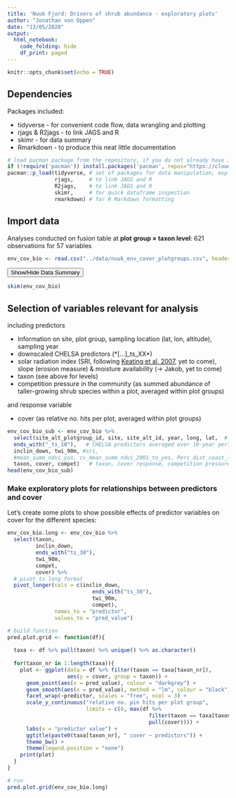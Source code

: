 ```yaml
---
title: 'Nuuk Fjord: Drivers of shrub abundance - exploratory plots'
author: "Jonathan von Oppen"
date: "13/05/2020"
output:
  html_notebook:
    code_folding: hide
    df_print: paged
---
```


```r
knitr::opts_chunk$set(echo = TRUE)
```
## Dependencies
Packages included:

* tidyverse - for convenient code flow, data wrangling and plotting
* rjags & R2jags - to link JAGS and R
* skimr - for data summary
* Rmarkdown - to produce this neat little documentation
```r
# load pacman package from the repository, if you do not already have it
if (!require('pacman')) install.packages('pacman', repos="https://cloud.r-project.org")
pacman::p_load(tidyverse, # set of packages for data manipulation, exploration and visualisation
               rjags,     # to link JAGS and R
               R2jags,    # to link JAGS and R
               skimr,     # for quick dataframe inspection
               rmarkdown) # for R Markdown formatting
```

## Import data
Analyses conducted on fusion table at **plot group $\times$ taxon level**: 621 observations for 57 variables
```r
env_cov_bio <- read.csv("../data/nuuk_env_cover_plotgroups.csv", header = T)
```
<button class="btn btn-primary" data-toggle="collapse" data-target="#BlockName"> Show/Hide Data Summary </button>
<div id="BlockName" class="collapse">
```r
skim(env_cov_bio)
```

## Selection of variables relevant for analysis
including predictors

* Information on site, plot group, sampling location (lat, lon, altitude), sampling year 
* downscaled CHELSA predictors (*[...]_ts_XX*) 
* solar radiation index (SRI, following [Keating et al. 2007](http://www.bioone.org/doi/abs/10.2193/2006-359), yet to come), slope (erosion measure) & moisture availability (-> Jakob, yet to come)
* taxon (see above for levels)
* competition pressure in the community (as summed abundance of taller-growing shrub species within a plot, averaged within plot groups)

and response variable 

* cover (as relative no. hits per plot, averaged within plot groups)
```r
env_cov_bio_sub <- env_cov_bio %>% 
  select(site_alt_plotgroup_id, site, site_alt_id, year, long, lat,  # plot info / metadata
  ends_with("_ts_10"),   # CHELSA predictors averaged over 10-year period prior to study year
  inclin_down, twi_90m, #sri, 
  #mean_summ_ndvi_yos, cv_mean_summ_ndvi_2001_to_yos, Perc_dist_coast_lines,   # environmental data
  taxon, cover, compet)   # taxon, cover response, competition pressure
head(env_cov_bio_sub)
```

### Make exploratory plots for relationships between predictors and cover

Let's create some plots to show possible effects of predictor variables on cover for the different species:

```r
env_cov_bio.long <- env_cov_bio %>% 
  select(taxon,
         inclin_down,
         ends_with("ts_30"),
         twi_90m,
         compet,
         cover) %>% 
  # pivot to long format
  pivot_longer(cols = c(inclin_down,
                           ends_with("ts_30"),
                           twi_90m,
                           compet),
               names_to = "predictor",
               values_to = "pred_value")

# build function
pred.plot.grid <- function(df){
  
  taxa <- df %>% pull(taxon) %>% unique() %>% as.character()
  
  for(taxon_nr in 1:length(taxa)){
    plot <- ggplot(data = df %>% filter(taxon == taxa[taxon_nr]), 
                   aes(y = cover, group = taxon)) +
      geom_point(aes(x = pred_value), colour = "darkgrey") +
      geom_smooth(aes(x = pred_value), method = "lm", colour = "black", se = TRUE, na.rm = TRUE) +
      facet_wrap(~predictor, scales = "free", ncol = 3) +
      scale_y_continuous("relative no. pin hits per plot group",
                         limits = c(0, max(df %>% 
                                             filter(taxon == taxa[taxon_nr]) %>% 
                                             pull(cover)))) +
      labs(x = "predictor value") +
      ggtitle(paste0(taxa[taxon_nr], " cover ~ predictors")) +
      theme_bw() +
      theme(legend.position = "none")
    print(plot)
  }
}

# run
pred.plot.grid(env_cov_bio.long)
```